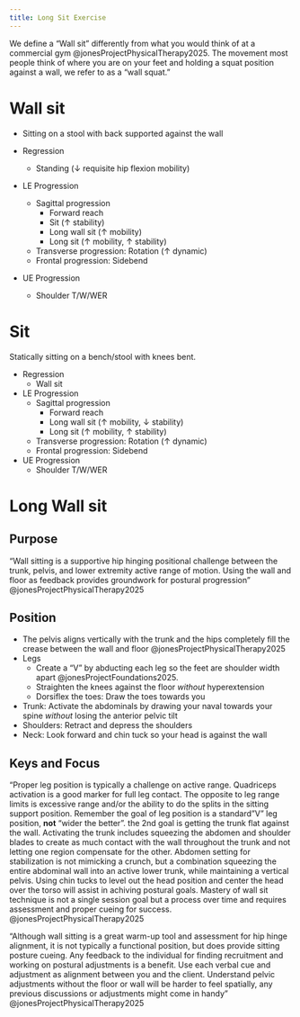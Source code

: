 ```yaml
---
title: Long Sit Exercise
---
```


<!-- p107 @jonesProjectPhysicalTherapy2025 -->

We define a "Wall sit" differently from what you would think of at a commercial gym @jonesProjectPhysicalTherapy2025.
The movement most people think of where you are on your feet and holding a squat position against a wall, we refer to as a "wall squat."


# Wall sit 

- Sitting on a stool with back supported against the wall

- Regression
    - Standing (&darr; requisite hip flexion mobility) 
- LE Progression
    - Sagittal progression
        - Forward reach
        - Sit (&uarr; stability)
        - Long wall sit (&uarr; mobility)
        - Long sit (&uarr; mobility, &uarr; stability)
    - Transverse progression: Rotation (&uarr; dynamic)
    - Frontal progression: Sidebend
- UE Progression
    - Shoulder T/W/WER

# Sit


Statically sitting on a bench/stool with knees bent.


- Regression
    - Wall sit 
- LE Progression
    - Sagittal progression
        - Forward reach
        - Long wall sit (&uarr; mobility, &darr; stability)
        - Long sit (&uarr; mobility, &uarr; stability)
    - Transverse progression: Rotation (&uarr; dynamic)
    - Frontal progression: Sidebend
- UE Progression
    - Shoulder T/W/WER


# Long Wall sit
## Purpose

"Wall sitting is a supportive hip hinging positional challenge between the trunk, pelvis, and lower extremity active range of motion. Using the wall and floor as feedback provides groundwork for postural progression" @jonesProjectPhysicalTherapy2025

## Position

- The pelvis aligns vertically with the trunk and the hips completely fill the crease between the wall and floor @jonesProjectPhysicalTherapy2025
- Legs 
    - Create a "V" by abducting each leg so the feet are shoulder width apart @jonesProjectFoundations2025.
    - Straighten the knees against the floor *without* hyperextension
    - Dorsiflex the toes: Draw the toes towards you
- Trunk: Activate the abdominals by drawing your naval towards your spine *without* losing the anterior pelvic tilt
- Shoulders: Retract and depress the shoulders
- Neck: Look forward and chin tuck so your head is against the wall

## Keys and Focus

"Proper leg position is typically a challenge on active range. Quadriceps activation is a good marker for full leg contact. The opposite to leg range limits is excessive range and/or the ability to do the splits in the sitting support position. Remember the goal of leg position is a standard "V" leg position, **not** "wider the better". the 2nd goal is getting the trunk flat against the wall. Activating the trunk includes squeezing the abdomen and shoulder blades to create as much contact with the wall throughout the trunk and not letting one region compensate for the other. Abdomen setting for stabilization is not mimicking a crunch, but a combination squeezing the entire abdominal wall into an active lower trunk, while maintaining a vertical pelvis. Using chin tucks to level out the head position and center the head over the torso will assist in achiving postural goals. Mastery of wall sit technique is not a single session goal but a process over time and requires assessment and proper cueing for success. @jonesProjectPhysicalTherapy2025

::: {.callout-tip title="Translation"}
"Although wall sitting is a great warm-up tool and assessment for hip hinge alignment, it is not typically a functional position, but does provide sitting posture cueing. Any feedback to the individual for finding recruitment and working on postural adjustments is a benefit. Use each verbal cue and adjustment as alignment between you and the client. Understand pelvic adjustments without the floor or wall will be harder to feel spatially, any previous discussions or adjustments might come in handy" @jonesProjectPhysicalTherapy2025
:::